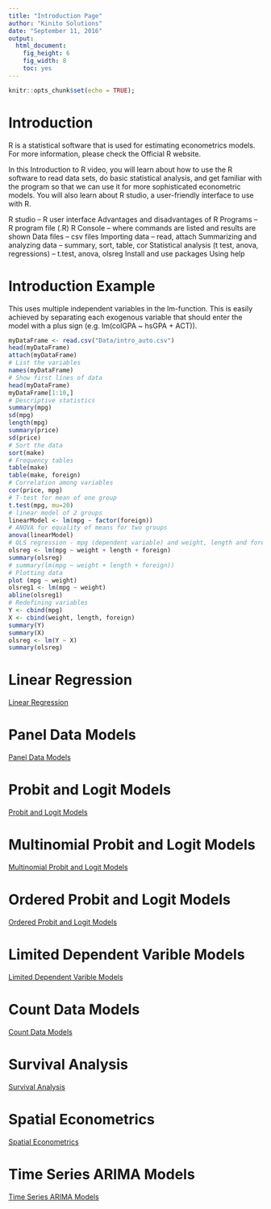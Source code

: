 ```yaml
---
title: "Introduction Page"
author: "Kinito Solutions"
date: "September 11, 2016"
output: 
  html_document: 
    fig_height: 6
    fig_width: 8
    toc: yes
---
```


```r
knitr::opts_chunk$set(echo = TRUE);
```

# Introduction

R is a statistical software that is used for estimating econometrics models.  For more information, please check the Official R website.

In this Introduction to R video, you will learn about how to use the R software to read data sets, do basic statistical analysis, and get familiar with the program so that we can use it for more sophisticated econometric models.  You will also learn about R studio, a user-friendly interface to use with R.

R studio – R user interface
Advantages and disadvantages of R
Programs – R program file (.R)
R Console – where commands are listed and results are shown
Data files – csv files
Importing data – read, attach
Summarizing and analyzing data – summary, sort, table, cor
Statistical analysis (t test, anova, regressions) – t.test, anova, olsreg
Install and use packages
Using help

# Introduction Example

This uses multiple independent variables in the lm-function. This is easily achieved by separating each exogenous variable that should enter the model with a plus sign (e.g. lm(colGPA ~ hsGPA + ACT)).

```r
myDataFrame <- read.csv("Data/intro_auto.csv")
head(myDataFrame)
attach(myDataFrame)
# List the variables
names(myDataFrame)
# Show first lines of data
head(myDataFrame)
myDataFrame[1:10,]
# Descriptive statistics
summary(mpg)
sd(mpg)
length(mpg)
summary(price)
sd(price)
# Sort the data
sort(make)
# Frequency tables
table(make)
table(make, foreign)
# Correlation among variables
cor(price, mpg)
# T-test for mean of one group
t.test(mpg, mu=20)
# linear model of 2 groups
linearModel <- lm(mpg ~ factor(foreign))
# ANOVA for equality of means for two groups
anova(linearModel)
# OLS regression - mpg (dependent variable) and weight, length and foreign (independent variables)
olsreg <- lm(mpg ~ weight + length + foreign)
summary(olsreg)
# summary(lm(mpg ~ weight + length + foreign))
# Plotting data
plot (mpg ~ weight)
olsreg1 <- lm(mpg ~ weight)
abline(olsreg1)
# Redefining variables 
Y <- cbind(mpg)
X <- cbind(weight, length, foreign)
summary(Y)
summary(X)
olsreg <- lm(Y ~ X)
summary(olsreg)
```

# Linear Regression

[Linear Regression](LinearRegression.html)

# Panel Data Models

[Panel Data Models](PanelDataModels.html)

# Probit and Logit Models

[Probit and Logit Models](ProbitAndLogitModels.html)

# Multinomial Probit and Logit Models

[Multinomial Probit and Logit Models](MultinomialProbitAndLogitModels.html)

# Ordered Probit and Logit Models

[Ordered Probit and Logit Models](OrderedProbitAndLogitModels.html)

# Limited Dependent Varible Models

[Limited Dependent Varible Models](LimitedDependentVariableModels.html)

# Count Data Models

[Count Data Models](CountDataModels.html)

# Survival Analysis

[Survival Analysis](SurvivalAnalysis.html)

# Spatial Econometrics

[Spatial Econometrics](SpatialEconometrics.html)

# Time Series ARIMA Models

[Time Series ARIMA Models](TimeSeriesARIMAModels.html)
